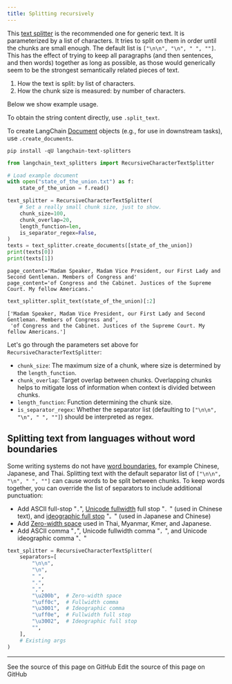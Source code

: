 ```yaml
---
title: Splitting recursively
---
```


This [text splitter](/oss/python/integrations/splitters/) is the recommended one for generic text. It is parameterized by a list of characters. It tries to split on them in order until the chunks are small enough. The default list is `["\n\n", "\n", " ", ""]`. This has the effect of trying to keep all paragraphs (and then sentences, and then words) together as long as possible, as those would generically seem to be the strongest semantically related pieces of text.

1. How the text is split: by list of characters.
2. How the chunk size is measured: by number of characters.

Below we show example usage.

To obtain the string content directly, use `.split_text`.

To create LangChain [Document](https://python.langchain.com/api_reference/core/documents/langchain_core.documents.base.Document.html) objects (e.g., for use in downstream tasks), use `.create_documents`.


```shell
pip install -qU langchain-text-splitters
```


```python
from langchain_text_splitters import RecursiveCharacterTextSplitter

# Load example document
with open("state_of_the_union.txt") as f:
    state_of_the_union = f.read()

text_splitter = RecursiveCharacterTextSplitter(
    # Set a really small chunk size, just to show.
    chunk_size=100,
    chunk_overlap=20,
    length_function=len,
    is_separator_regex=False,
)
texts = text_splitter.create_documents([state_of_the_union])
print(texts[0])
print(texts[1])
```
```output
page_content='Madam Speaker, Madam Vice President, our First Lady and Second Gentleman. Members of Congress and'
page_content='of Congress and the Cabinet. Justices of the Supreme Court. My fellow Americans.'
```

```python
text_splitter.split_text(state_of_the_union)[:2]
```



```output
['Madam Speaker, Madam Vice President, our First Lady and Second Gentleman. Members of Congress and',
 'of Congress and the Cabinet. Justices of the Supreme Court. My fellow Americans.']
```


Let's go through the parameters set above for `RecursiveCharacterTextSplitter`:
- `chunk_size`: The maximum size of a chunk, where size is determined by the `length_function`.
- `chunk_overlap`: Target overlap between chunks. Overlapping chunks helps to mitigate loss of information when context is divided between chunks.
- `length_function`: Function determining the chunk size.
- `is_separator_regex`: Whether the separator list (defaulting to `["\n\n", "\n", " ", ""]`) should be interpreted as regex.

## Splitting text from languages without word boundaries

Some writing systems do not have [word boundaries](https://en.wikipedia.org/wiki/Category:Writing_systems_without_word_boundaries), for example Chinese, Japanese, and Thai. Splitting text with the default separator list of `["\n\n", "\n", " ", ""]` can cause words to be split between chunks. To keep words together, you can override the list of separators to include additional punctuation:

* Add ASCII full-stop "`.`", [Unicode fullwidth](https://en.wikipedia.org/wiki/Halfwidth_and_Fullwidth_Forms_(Unicode_block)) full stop "`．`" (used in Chinese text), and [ideographic full stop](https://en.wikipedia.org/wiki/CJK_Symbols_and_Punctuation) "`。`" (used in Japanese and Chinese)
* Add [Zero-width space](https://en.wikipedia.org/wiki/Zero-width_space) used in Thai, Myanmar, Kmer, and Japanese.
* Add ASCII comma "`,`", Unicode fullwidth comma "`，`", and Unicode ideographic comma "`、`"


```python
text_splitter = RecursiveCharacterTextSplitter(
    separators=[
        "\n\n",
        "\n",
        " ",
        ".",
        ",",
        "\u200b",  # Zero-width space
        "\uff0c",  # Fullwidth comma
        "\u3001",  # Ideographic comma
        "\uff0e",  # Fullwidth full stop
        "\u3002",  # Ideographic full stop
        "",
    ],
    # Existing args
)
```

---

<CardGroup cols={2}>
  <Card title="View Source" icon="eye" href="https://github.com/langchain-ai/docs/blob/main/src/oss/python/integrations/splitters/recursive_text_splitter.mdx">
    See the source of this page on GitHub
  </Card>
  <Card title="Edit Source" icon="pen-to-square" href="https://github.com/langchain-ai/docs/edit/main/src/oss/python/integrations/splitters/recursive_text_splitter.mdx">
    Edit the source of this page on GitHub
  </Card>
</CardGroup>
